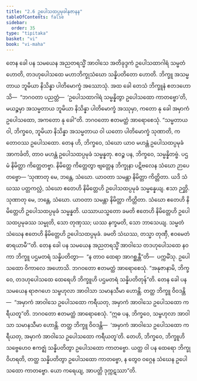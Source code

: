 ```yaml
---
title: "2.6 ဥပေါသထပ္ပမုခါနုဇာနန"
tableOfContents: false
sidebar:
  order: 35
type: "tipitaka"
basket: "vi"
book: "vi-maha"
---
```



<DynamicBreadcrumb />

<Division number="142" book="vi-maha">

<Paragraph number="602" book="vi-maha">
တေန ခေါ ပန သမယေန အညတရသ္မိံ အာဝါသေ အတိခုဒ္ဒကံ ဥပေါသထာဂါရံ သမ္မတံ ဟောတိ, တဒဟုပေါသထေ မဟာဘိက္ခုသံဃော သန္နိပတိတော ဟောတိ. ဘိက္ခူ အသမ္မတာယ ဘူမိယာ နိသိန္နာ ပါတိမောက္ခံ အဿောသုံ. အထ ခေါ တေသံ ဘိက္ခူနံ ဧတဒဟောသိ—  “ဘဂဝတာ ပညတ္တံ—  ‘ဥပေါသထာဂါရံ သမ္မန္နိတွာ ဥပေါသထော ကာတဗ္ဗော’တိ, မယဉ္စမှာ အသမ္မတာယ ဘူမိယာ နိသိန္နာ ပါတိမောက္ခံ အဿုမှာ, ကတော နု ခေါ အမှာကံ ဥပေါသထော, အကတော နု ခေါ”တိ. ဘဂဝတော ဧတမတ္ထံ အာရောစေသုံ. “သမ္မတာယ ဝါ, ဘိက္ခဝေ, ဘူမိယာ နိသိန္နာ အသမ္မတာယ ဝါ ယတော ပါတိမောက္ခံ သုဏာတိ, ကတောဝဿ ဥပေါသထော. တေန ဟိ, ဘိက္ခဝေ, သံဃော ယာဝ မဟန္တံ ဥပေါသထပ္ပမုခံ အာကင်္ခတိ, တာဝ မဟန္တံ ဥပေါသထပ္ပမုခံ သမ္မန္နတု. ဧဝဉ္စ ပန, ဘိက္ခဝေ, သမ္မန္နိတဗ္ဗံ. ပဌမံ နိမိတ္တာ ကိတ္တေတဗ္ဗာ. နိမိတ္တေ ကိတ္တေတွာ ဗျတ္တေန ဘိက္ခုနာ ပဋိဗလေန သံဃော ဉာပေတဗ္ဗော—
</Paragraph>

<Paragraph number="603" book="vi-maha">
‘သုဏာတု မေ, ဘန္တေ, သံဃော. ယာဝတာ သမန္တာ နိမိတ္တာ ကိတ္တိတာ. ယဒိ သံဃဿ ပတ္တကလ္လံ, သံဃော ဧတေဟိ နိမိတ္တေဟိ ဥပေါသထပ္ပမုခံ သမ္မန္နေယျ. ဧသာ ဉတ္တိ.
</Paragraph>

<Paragraph number="604" book="vi-maha">
သုဏာတု မေ, ဘန္တေ, သံဃော. ယာဝတာ သမန္တာ နိမိတ္တာ ကိတ္တိတာ. သံဃော ဧတေဟိ နိမိတ္တေဟိ ဥပေါသထပ္ပမုခံ သမ္မန္နတိ. ယဿာယသ္မတော ခမတိ ဧတေဟိ နိမိတ္တေဟိ ဥပေါသထပ္ပမုခဿ သမ္မုတိ, သော တုဏှဿ; ယဿ နက္ခမတိ, သော ဘာသေယျ. သမ္မတံ သံဃေန ဧတေဟိ နိမိတ္တေဟိ ဥပေါသထပ္ပမုခံ. ခမတိ သံဃဿ, တသ္မာ တုဏှီ, ဧဝမေတံ ဓာရယာမီ’”တိ.
</Paragraph>

<Paragraph number="605" book="vi-maha">
တေန ခေါ ပန သမယေန အညတရသ္မိံ အာဝါသေ တဒဟုပေါသထေ နဝကာ ဘိက္ခူ ပဌမတရံ သန္နိပတိတွာ—  “န တာဝ ထေရာ အာဂစ္ဆန္တီ”တိ—  ပက္ကမိံသု. ဥပေါသထော ဝိကာလေ အဟောသိ. ဘဂဝတော ဧတမတ္ထံ အာရောစေသုံ. “အနုဇာနာမိ, ဘိက္ခဝေ, တဒဟုပေါသထေ ထေရေဟိ ဘိက္ခူဟိ ပဌမတရံ သန္နိပတိတုန်”တိ.
</Paragraph>

<Paragraph number="606" book="vi-maha">
တေန ခေါ ပန သမယေန ရာဇဂဟေ သမ္ဗဟုလာ အာဝါသာ သမာနသီမာ ဟောန္တိ. တတ္ထ ဘိက္ခူ ဝိဝဒန္တိ—  “အမှာကံ အာဝါသေ ဥပေါသထော ကရီယတု, အမှာကံ အာဝါသေ ဥပေါသထော ကရီယတူ”တိ. ဘဂဝတော ဧတမတ္ထံ အာရောစေသုံ. “ဣဓ ပန, ဘိက္ခဝေ, သမ္ဗဟုလာ အာဝါသာ သမာနသီမာ ဟောန္တိ. တတ္ထ ဘိက္ခူ ဝိဝဒန္တိ—  ‘အမှာကံ အာဝါသေ ဥပေါသထော ကရီယတု, အမှာကံ အာဝါသေ ဥပေါသထော ကရီယတူ’တိ. တေဟိ, ဘိက္ခဝေ, ဘိက္ခူဟိ သဗ္ဗေဟေဝ ဧကဇ္ဈံ သန္နိပတိတွာ ဥပေါသထော ကာတဗ္ဗော. ယတ္ထ ဝါ ပန ထေရော ဘိက္ခု ဝိဟရတိ, တတ္ထ သန္နိပတိတွာ ဥပေါသထော ကာတဗ္ဗော, န တွေဝ ဝဂ္ဂေန သံဃေန ဥပေါသထော ကာတဗ္ဗော. ယော ကရေယျ, အာပတ္တိ ဒုက္ကဋဿာ”တိ.
</Paragraph>
</Division>